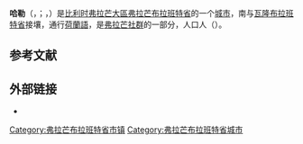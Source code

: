 {{noteTA|G1=比利时地名}}
{{Infobox Belgium municipality
|name             = 哈勒
|native_name      = <small>{{native name|nl|Halle}}<br>{{native name|fr|Hal}}</small>
|type             = {{BEL}}[[比利时城市列表|城市]]
|picture          = Halle, Grote Markt-PM 46290.jpg
|picture-legend   = 大市场
|map              = Halle Flemish-Brabant Belgium Map.svg
|map-legend       = 哈勒在[[弗拉芒布拉班特省|弗拉芒布拉班特省]]的位置
|arms             = Blason Halle(Vlaams Brabant).svg
|flag             = Halle_Belgium.svg
|arrondissement   = [[哈勒-维尔福德区|哈勒-维尔福德区]]
|nis              = 23027
|pyramid-date     = 01/01/2006
|0–19=22.93
|20–64=59.05
|65=18.02
|foreigners=4.18
|foreigners-date  = 01/07/2005
|mayor            = Marc Snoeck ([[前进_(比利时)|Vooruit]])
|majority         = [[基督教民主和弗拉芒|CD&V]], [[前进_(比利时)|Vooruit]], [[綠黨_(比利時)|Groen]]
|postal-codes     = 1500, 1501, 1502
|telephone-area   = 02
|web              = [http://www.halle.be/ www.halle.be]
|coordinates      = {{coord|50|44|10|N|04|14|14|E|region:BE|display=inline,title}}
}}
'''哈勒'''（{{lang-nl|Halle}}，{{IPA-nl|ˈɦɑlə|-|Nl-Halle.ogg}}；{{lang-fr|Hal}}，{{IPA-fr|al}}）是[[比利时|比利时]][[弗拉芒大區|弗拉芒大區]][[弗拉芒布拉班特省|弗拉芒布拉班特省]]的一个[[比利时城市列表|城市]]，南与[[瓦隆布拉班特省|瓦隆布拉班特省]]接壤，通行[[荷蘭語|荷蘭語]]，是[[弗拉芒社群|弗拉芒社群]]的一部分，人口{{wikidata|property|normal+|P1082}}人（{{wikidata|qualifier|P1082|P585}}）。

== 参考文献 ==
{{Reflist}}

==外部链接==
* {{Commons category-inline|Halle (Belgium)}}

{{弗拉芒布拉班特省市镇}}
{{Authority control}}
{{DEFAULTSORT:Halle}}
[[Category:弗拉芒布拉班特省市镇|Category:弗拉芒布拉班特省市镇]]
[[Category:弗拉芒布拉班特省城市|Category:弗拉芒布拉班特省城市]]
{{FlemishBrabant-geo-stub}}